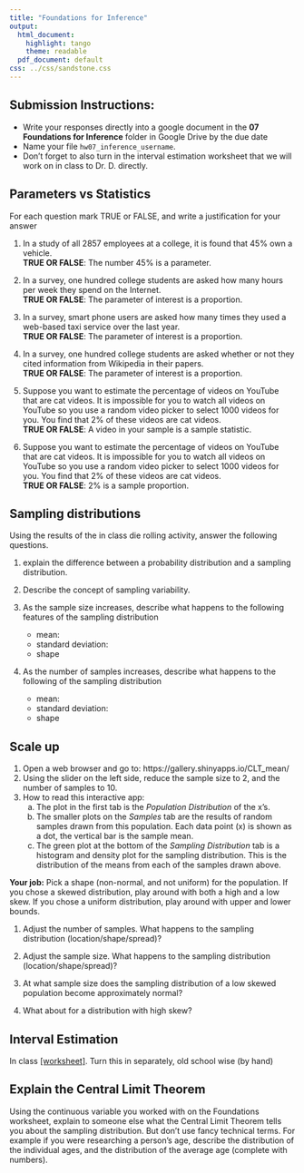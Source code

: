 ---
title: "Foundations for Inference"
output:
  html_document:
    highlight: tango
    theme: readable
  pdf_document: default
css: ../css/sandstone.css
---


## Submission Instructions:  

* Write your responses directly into a google document in the **07 Foundations for Inference** folder in Google Drive by the due date
* Name your file `hw07_inference_username`. 
* Don't forget to also turn in the interval estimation worksheet that we will work on in class to Dr. D. directly. 


## Parameters vs Statistics

For each question mark TRUE or FALSE, and write a justification for your answer 

1. In a study of all 2857 employees at a college, it is found that 45% own a vehicle.  
**TRUE OR FALSE**: The number 45% is a parameter. 

2. In a survey, one hundred college students are asked how many hours per week they spend on the Internet.   
**TRUE OR FALSE**: The parameter of interest is a proportion.

3. In a survey, smart phone users are asked how many times they used a web-based taxi service over the last year.   
**TRUE OR FALSE**: The parameter of interest is a proportion.

4. In a survey, one hundred college students are asked whether or not they cited information from Wikipedia in their papers.   
**TRUE OR FALSE**: The parameter of interest is a proportion.

5. Suppose you want to estimate the percentage of videos on YouTube that are cat videos. It is impossible for you to watch all videos on YouTube so you use a random video picker to select 1000 videos for you. You find that 2% of these videos are cat videos.  
**TRUE OR FALSE**: A video in your sample is a sample statistic. 

6. Suppose you want to estimate the percentage of videos on YouTube that are cat videos. It is impossible for you to watch all videos on YouTube so you use a random video picker to select 1000 videos for you. You find that 2% of these videos are cat videos.  
**TRUE OR FALSE**: 2% is a sample proportion.  



## Sampling distributions
Using the results of the in class die rolling activity, answer the following questions.

1. explain the difference between a probability distribution and a sampling distribution.


2. Describe the concept of sampling variability.


3. As the sample size increases, describe what happens to the following features of the sampling distribution
      - mean:
      - standard deviation: 
      - shape
      
      
4. As the number of samples increases, describe what happens to the following of the sampling distribution
      - mean:
      - standard deviation: 
      - shape


## Scale up

1. Open a web browser and go to: https://gallery.shinyapps.io/CLT_mean/
2. Using the slider on the left side, reduce the sample size to 2, and the number of samples to 10. 
3. How to read this interactive app: 
    a. The plot in the first tab is the _Population Distribution_ of the x’s. 
    b. The smaller plots on the _Samples_ tab are the results of random samples drawn from this population. Each data point (x) is shown as a dot, the vertical bar is the sample mean. 
    c. The green plot at the bottom of the _Sampling Distribution_ tab is a histogram and density plot for the sampling distribution. This is the distribution of the means from each of the samples drawn above.

**Your job:** Pick a shape (non-normal, and not uniform) for the population. If you chose a skewed distribution, play around with both a high and a low skew. If you chose a uniform distribution, play around with upper and lower bounds. 

1.	Adjust the number of samples. What happens to the sampling distribution (location/shape/spread)? 


2.	Adjust the sample size. What happens to the sampling distribution (location/shape/spread)? 


3.	At what sample size does the sampling distribution of a low skewed population become approximately normal? 


4.	What about for a distribution with high skew? 

## Interval Estimation
In class [[worksheet]](activity_interval_estimation.docx). Turn this in separately, old school wise (by hand)

## Explain the Central Limit Theorem
Using the continuous variable you worked with on the Foundations worksheet, explain to someone else what the Central Limit Theorem tells you about the sampling distribution. But don't use fancy technical terms. For example if you were researching a person's age, describe the distribution of the individual ages, and the distribution of the average age (complete with numbers). 


